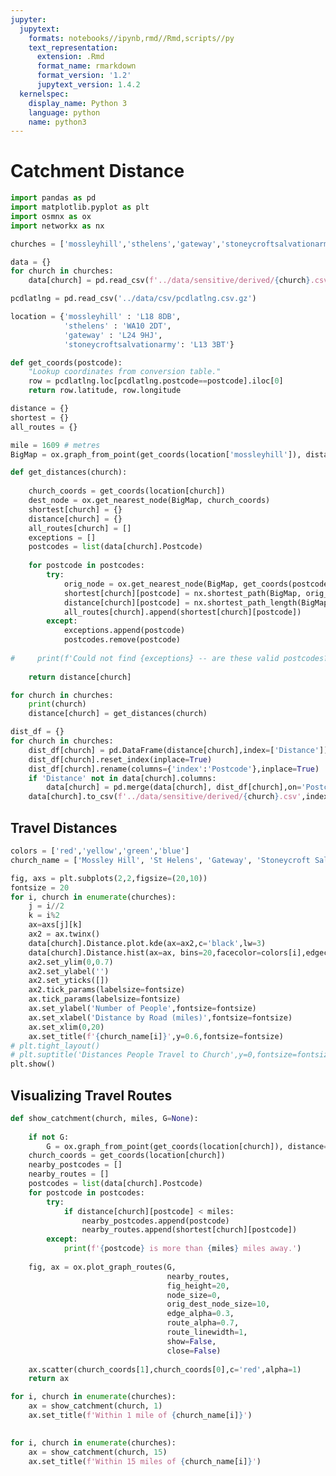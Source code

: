 ```yaml
---
jupyter:
  jupytext:
    formats: notebooks//ipynb,rmd//Rmd,scripts//py
    text_representation:
      extension: .Rmd
      format_name: rmarkdown
      format_version: '1.2'
      jupytext_version: 1.4.2
  kernelspec:
    display_name: Python 3
    language: python
    name: python3
---
```


# Catchment Distance

```python
import pandas as pd
import matplotlib.pyplot as plt
import osmnx as ox
import networkx as nx
```

```python
churches = ['mossleyhill','sthelens','gateway','stoneycroftsalvationarmy']

data = {}
for church in churches:
    data[church] = pd.read_csv(f'../data/sensitive/derived/{church}.csv')
```

```python
pcdlatlng = pd.read_csv('../data/csv/pcdlatlng.csv.gz')
```

```python
location = {'mossleyhill' : 'L18 8DB',
            'sthelens' : 'WA10 2DT',
            'gateway' : 'L24 9HJ',
            'stoneycroftsalvationarmy': 'L13 3BT'}
```

```python
def get_coords(postcode):
    "Lookup coordinates from conversion table."
    row = pcdlatlng.loc[pcdlatlng.postcode==postcode].iloc[0]
    return row.latitude, row.longitude
```

```python
distance = {}
shortest = {}
all_routes = {}
```

```python
mile = 1609 # metres
BigMap = ox.graph_from_point(get_coords(location['mossleyhill']), distance=20*mile, network_type='drive')
```

```python
def get_distances(church):
    
    church_coords = get_coords(location[church])
    dest_node = ox.get_nearest_node(BigMap, church_coords)
    shortest[church] = {}
    distance[church] = {}
    all_routes[church] = []
    exceptions = []
    postcodes = list(data[church].Postcode)
    
    for postcode in postcodes:
        try:
            orig_node = ox.get_nearest_node(BigMap, get_coords(postcode))
            shortest[church][postcode] = nx.shortest_path(BigMap, orig_node, dest_node, weight='length')
            distance[church][postcode] = nx.shortest_path_length(BigMap, orig_node, dest_node, weight='length') / mile
            all_routes[church].append(shortest[church][postcode])
        except:
            exceptions.append(postcode)
            postcodes.remove(postcode)
    
#     print(f'Could not find {exceptions} -- are these valid postcodes?')
            
    return distance[church]
```

```python
for church in churches:
    print(church)
    distance[church] = get_distances(church)
```

```python
dist_df = {}
for church in churches:
    dist_df[church] = pd.DataFrame(distance[church],index=['Distance']).T
    dist_df[church].reset_index(inplace=True)
    dist_df[church].rename(columns={'index':'Postcode'},inplace=True)
    if 'Distance' not in data[church].columns:
        data[church] = pd.merge(data[church], dist_df[church],on='Postcode')
    data[church].to_csv(f'../data/sensitive/derived/{church}.csv',index=False)
```

## Travel Distances

```python
colors = ['red','yellow','green','blue']
church_name = ['Mossley Hill', 'St Helens', 'Gateway', 'Stoneycroft Salvation Army']

fig, axs = plt.subplots(2,2,figsize=(20,10))
fontsize = 20
for i, church in enumerate(churches):
    j = i//2
    k = i%2
    ax=axs[j][k]
    ax2 = ax.twinx()
    data[church].Distance.plot.kde(ax=ax2,c='black',lw=3)
    data[church].Distance.hist(ax=ax, bins=20,facecolor=colors[i],edgecolor='black')
    ax2.set_ylim(0,0.7)
    ax2.set_ylabel('')
    ax2.set_yticks([])
    ax2.tick_params(labelsize=fontsize)
    ax.tick_params(labelsize=fontsize)
    ax.set_ylabel('Number of People',fontsize=fontsize)
    ax.set_xlabel('Distance by Road (miles)',fontsize=fontsize)
    ax.set_xlim(0,20)
    ax.set_title(f'{church_name[i]}',y=0.6,fontsize=fontsize)
# plt.tight_layout()
# plt.suptitle('Distances People Travel to Church',y=0,fontsize=fontsize)
plt.show()
```

## Visualizing Travel Routes

```python
def show_catchment(church, miles, G=None):
    
    if not G:
        G = ox.graph_from_point(get_coords(location[church]), distance=miles*mile, network_type='drive')
    church_coords = get_coords(location[church])
    nearby_postcodes = []
    nearby_routes = []
    postcodes = list(data[church].Postcode)
    for postcode in postcodes:
        try:
            if distance[church][postcode] < miles:
                nearby_postcodes.append(postcode)
                nearby_routes.append(shortest[church][postcode])
        except:
            print(f'{postcode} is more than {miles} miles away.')
    
    fig, ax = ox.plot_graph_routes(G,
                                   nearby_routes,
                                   fig_height=20,
                                   node_size=0,
                                   orig_dest_node_size=10,
                                   edge_alpha=0.3,
                                   route_alpha=0.7,
                                   route_linewidth=1,
                                   show=False,
                                   close=False)
    
    ax.scatter(church_coords[1],church_coords[0],c='red',alpha=1)
    return ax
```

```python
for i, church in enumerate(churches):
    ax = show_catchment(church, 1)
    ax.set_title(f'Within 1 mile of {church_name[i]}')
    
```

```python
for i, church in enumerate(churches):
    ax = show_catchment(church, 15)
    ax.set_title(f'Within 15 miles of {church_name[i]}')
```
